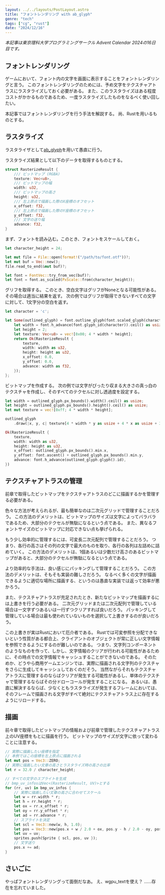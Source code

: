 ```yaml
---
layout: ../../layouts/PostLayout.astro
title: "フォントレンダリング with ab_glyph"
genre: "tech"
tags: ["cg", "rust"]
date: "2024/12/16"
---
```


_本記事は東京理科大学プログラミングサークル Advent Calendar 2024の16日目です。_

## フォントレンダリング

ゲームにおいて、フォント内の文字を画面に表示することをフォントレンダリングと言う。
このフォントレンダリングのためには、予め文字をテクスチャアトラスにラスタライズしておく必要がある。
また、このラスタライズはある程度コストがかかるものであるため、一度ラスタライズしたものをなるべく使い回したい。

本記事ではフォントレンダリングを行う手法を解説する。
尚、Rustを用いるものとする。

## ラスタライズ

ラスタライザとして[ab_glyph](https://crates.io/crates/ab_glyph)を用いて愚直に行う。

ラスタライズ結果として以下のデータを取得するものとする。

```rust
struct RasterizeResult {
    /// ビットマップ (RGBA)
    texture: Vec<u8>,
    /// ビットマップの幅
    width: u32,
    /// ビットマップの高さ
    height: u32,
    /// 左上原点で描画した際のX座標のオフセット
    x_offset: f32,
    /// 左上原点で描画した際のY座標のオフセット
    y_offset: f32,
    /// 文字の送り幅
    advance: f32,
}
```

まず、フォントを読み込む。このとき、フォントをスケールしておく。

```rust
let character_height = 24;

let mut file = File::open(format!("/path/to/font.otf"))?;
let mut buf = Vec::new();
file.read_to_end(&mut buf)?;

let font = FontVec::try_from_vec(buf)?;
let font = font.as_scaled(PxScale::from(character_height));
```

グリフを取得する。
このとき、空白文字はグリフがNoneとなる可能性がある。
その場合は適当に結果を返す。
次の例ではグリフが取得できないすべての文字に対して、1文字分の空白を返す。

```rust
let character = 'c';

let Some(outlined_glyph) = font.outline_glyph(font.scaled_glyph(character)) else {
    let width = font.h_advance(font.glyph_id(character)).ceil() as usize;
    let height = 2;
    let texture: Vec<u8> = vec![0x00; 4 * width * height];
    return Ok(RasterizeResult {
        texture,
        width: width as u32,
        height: height as u32,
        x_offset: 0.0,
        y_offset: 0.0,
        advance: width as f32,
    });
};
```

ビットマップを作成する。
次の例では文字がぴったり収まる大きさの真っ白のテクスチャを作成し、そのすべてのテクセルに対し透過度を設定する。

```rust
let width = outlined_glyph.px_bounds().width().ceil() as usize;
let height = outlined_glyph.px_bounds().height().ceil() as usize;
let mut texture = vec![0xff; 4 * width * height];

outlined_glyph
    .draw(|x, y, c| texture[4 * width * y as usize + 4 * x as usize + 3] = (c * 255.0) as u8);

Ok(RasterizeResult {
    texture,
    width: width as u32,
    height: height as u32,
    x_offset: outlined_glyph.px_bounds().min.x,
    y_offset: font.ascent() + outlined_glyph.px_bounds().min.y,
    advance: font.h_advance(outlined_glyph.glyph().id),
})
```

## テクスチャアトラスの管理

前章で取得したビットマップをテクスチャアトラスのどこに描画するかを管理する必要がある。

色々な方法が考えられるが、最も簡単なのは二次元グリッドで管理することだろう。
この方法のデメリットは、ビットマップのサイズは文字によってバラバラであるため、大部分のテクセルが無駄になるという点である。
また、異なるフォントサイズのビットマップに対応できない点も挙げられる。

もう少し効率的に管理するには、可変長二次元配列で管理することだろう。
つまり、各行の高さはその列の文字で最大のものを取り、各行の各列は左詰めに詰めていく。
この方法のデメリットは、1個あるいは少数だけ高さのあるビットマップがあると、大部分のテクセルが無駄になるという点である。

より効率的な手法は、良い感じにパッキングして管理することだろう。
この方法のデメリットは、そもそも実装の難しさだろう。
なるべく多くの文字が描画できるように適切な場所に描画する、というのは愚直な実装では返って効率が悪かろう。

また、テクスチャアトラスが充足されたとき、新たなビットマップを描画するには上書きを行う必要がある。
二次元グリッドまたは二次元配列で管理している場合は一文字ずつあるいは一行ずつクリアすれば良いだろう。
パッキングして管理している場合は最も使われていないものを選択して上書きするのが良いだろう。

この上書きが実はRustにおいて厄介者である。
Rustでは可変参照を分配できないという性質がある都合上、クライアントのオブジェクトが常に正しい文字情報を参照できるようにするのが難しいのである。
つまり、文字列コンポーネントのようなものを作って、しかし、文字情報のクリアが行われる可能性があるために、その時点での文字情報でキャッシュすることができないのである。
そのためか、どうやら商用ゲームエンジンでは、実際に描画される文字列のテクスチャをさらに生成してキャッシュしておくのだそう。
当然ながらそれもテクスチャアトラスに管理するのならばクリアが発生する可能性があるし、単体のテクスチャで管理するならばその分ドローコールが発生することになる。
あるいは、愚直に解決するならば、少なくともラスタライズが発生するフレームにおいては、そのフレームで描画される文字がすべて絶対にテクスチャアトラス上に存在するようにリロードする。

## 描画

前々章で取得したビットマップの情報および前章で管理したテクスチャアトラス上のUV座標をもとに描画を行う。
ビットマップのサイズが文字に依って変わることに注意する。

```rust
// 実際に描画したい座標を指定
// 本例ではこの座標を左上原点に描画される
let mut pos = Vec3::ZERO;
// 実際に描画したい文章の高さとラスタライズ時の高さの比率
let r = 32.0 / character_height;

// すべての文字のスプライトを生成
// bmp_uv_infosはVec<(RasterizeResult, UV)>とする
for (rr, uv) in bmp_uv_infos {
    // 実際に描画したい文章の高さに合わせてスケール
    let w = rr.width * r;
    let h = rr.height * r;
    let ox = rr.x_offset * r;
    let oy = rr.y_offset * r;
    let ad = rr.advance * r;
    // スプライトを決定
    let scl = Vec3::new(w, h, 1.0);
    let pos = Vec3::new(pos.x + w / 2.0 + ox, pos.y - h / 2.0 - oy, pos.z);
    let uv = uv;
    sprites.push(Sprite { scl, pos, uv });
    // 文字送り
    pos.x += ad;
}
```

## さいごに

やっぱフォントレンダリングって面倒だなあ。
え、wgpu_textを使え？
……存在を忘れていました。
